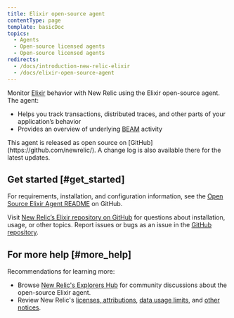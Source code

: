 ```yaml
---
title: Elixir open-source agent
contentType: page
template: basicDoc
topics:
  - Agents
  - Open-source licensed agents
  - Open-source licensed agents
redirects:
  - /docs/introduction-new-relic-elixir
  - /docs/elixir-open-source-agent
---
```


Monitor [Elixir](https://github.com/newrelic/elixir_agent) behavior with New Relic using the Elixir open-source agent. The agent:

* Helps you track transactions, distributed traces, and other parts of your application’s behavior
* Provides an overview of underlying [BEAM](http://erlang.org/faq/implementations.html#idp32950544) activity

<Callout variant="tip">
  This agent is released as open source on [GitHub](https://github.com/newrelic/). A change log is also available there for the latest updates.
</Callout>

## Get started [#get_started]

For requirements, installation, and configuration information, see the [Open Source Elixir Agent README](https://github.com/newrelic/elixir_agent/blob/master/README.md) on GitHub.

Visit [New Relic’s Elixir repository on GitHub](https://discuss.newrelic.com/t/introducing-new-relic-s-open-source-elixir-agent/58566) for questions about installation, usage, or other topics. Report issues or bugs as an issue in the [GitHub repository](https://github.com/newrelic/elixir_agent/issues).

## For more help [#more_help]

Recommendations for learning more:

* Browse [New Relic's Explorers Hub](https://discuss.newrelic.com/tags/elixiragent) for community discussions about the open-source Elixir agent.
* Review New Relic's [licenses, attributions](/docs/licenses/), [data usage limits](/docs/licenses/license-information/general-usage-licenses/new-relic-data-usage-limits-policies), and [other notices](/docs/licenses/license-information).
